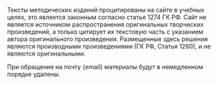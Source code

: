 
Тексты методических изданий процитированы на сайте в учебных целях, это является законным согласно статье 1274 ГК РФ. 
Сайт не является источником распространения оригинальных творческих произведений, а только цитирует их текстовую часть с указанием автора оригинального произведения.
Размещенные здесь решения являются производными произведениями (ГК РФ, Статья 1260), и не являются оригинальными.

При обращение на почту {email} материалы будут в немедленном порядке удалены.
